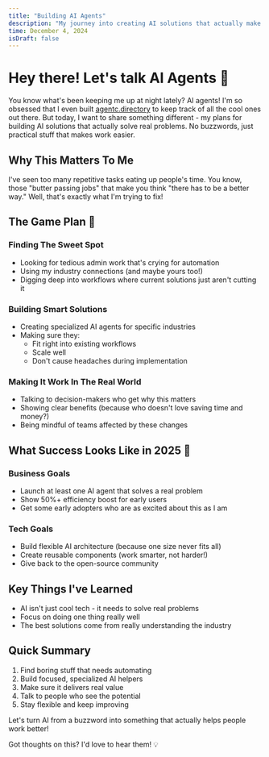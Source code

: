 ```yaml
---
title: "Building AI Agents"  
description: "My journey into creating AI solutions that actually make sense and help businesses work smarter."  
time: December 4, 2024  
isDraft: false
---
```


# Hey there! Let's talk AI Agents 👋

You know what's been keeping me up at night lately? AI agents! I'm so obsessed that I even built [agentc.directory](https://agentc.directory) to keep track of all the cool ones out there. But today, I want to share something different - my plans for building AI solutions that actually solve real problems. No buzzwords, just practical stuff that makes work easier.

## Why This Matters To Me

I've seen too many repetitive tasks eating up people's time. You know, those "butter passing jobs" that make you think "there has to be a better way." Well, that's exactly what I'm trying to fix!

## The Game Plan 🎯

### Finding The Sweet Spot
- Looking for tedious admin work that's crying for automation
- Using my industry connections (and maybe yours too!)
- Digging deep into workflows where current solutions just aren't cutting it

### Building Smart Solutions
- Creating specialized AI agents for specific industries
- Making sure they:
  - Fit right into existing workflows
  - Scale well
  - Don't cause headaches during implementation

### Making It Work In The Real World
- Talking to decision-makers who get why this matters
- Showing clear benefits (because who doesn't love saving time and money?)
- Being mindful of teams affected by these changes

## What Success Looks Like in 2025 🎉

### Business Goals
- Launch at least one AI agent that solves a real problem
- Show 50%+ efficiency boost for early users
- Get some early adopters who are as excited about this as I am

### Tech Goals
- Build flexible AI architecture (because one size never fits all)
- Create reusable components (work smarter, not harder!)
- Give back to the open-source community

## Key Things I've Learned

- AI isn't just cool tech - it needs to solve real problems
- Focus on doing one thing really well
- The best solutions come from really understanding the industry

## Quick Summary
1. Find boring stuff that needs automating
2. Build focused, specialized AI helpers
3. Make sure it delivers real value
4. Talk to people who see the potential
5. Stay flexible and keep improving

Let's turn AI from a buzzword into something that actually helps people work better! 

Got thoughts on this? I'd love to hear them! 💡